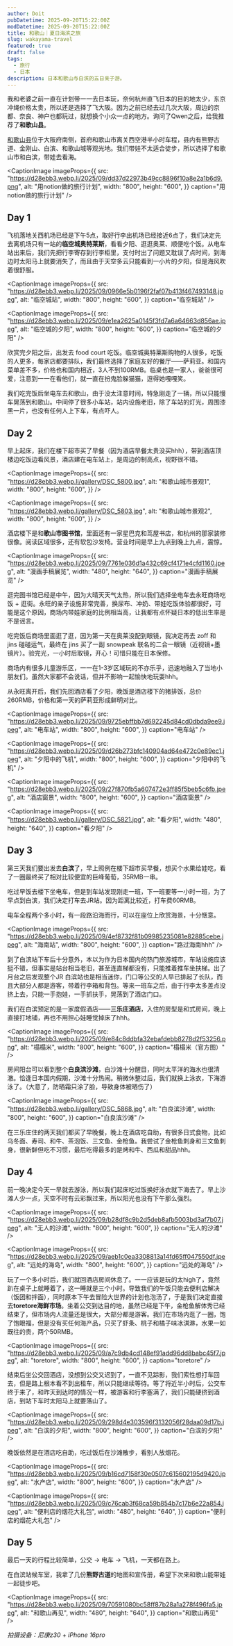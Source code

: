 ```yaml
---
author: Doit
pubDatetime: 2025-09-20T15:22:00Z
modDatetime: 2025-09-20T15:22:00Z
title: 和歌山｜夏日海滨之旅
slug: wakayama-travel
featured: true
draft: false
tags:
  - 旅行
  - 日本
description: 日本和歌山与白滨的五日亲子游。
---
```



我和老婆之前一直在计划带一一去日本玩，奈何杭州直飞日本的目的地太少，东京冲绳价格太贵，所以还是选择了飞大阪。因为之前已经去过几次大阪，周边的京都、奈良、神户也都玩过，就想换个小众一点的地方。询问了Qwen之后，给我推荐了**和歌山县**。

[和歌山县](https://zh.wikipedia.org/wiki/%E5%92%8C%E6%AD%8C%E5%B1%B1%E5%8E%BF)位于大阪府南侧，首府和歌山市离关西空港半小时车程，县内有熊野古道、金刚山、白滨、和歌山城等观光地。我们带娃不太适合徒步，所以选择了和歌山市和白滨，带娃去看海。

<CaptionImage
  imageProps={{
    src: "https://d28ebb3.webp.li/2025/09/dd37d22973b49cc8896f10a8e2a1b6d9.png",
    alt: "用notion做的旅行计划",
    width: "800",
    height: "600",
  }}
  caption="用notion做的旅行计划"
/>

## Day 1

飞机落地关西机场已经是下午5点，取好行李出机场已经接近6点了，我们决定先去离机场只有一站的**临空城奥特莱斯**，看看夕阳、逛逛奥莱、顺便吃个饭。从电车站出来后，我们先把行李寄存到行李柜里，支付时出了问题又耽误了点时间，到海边时太阳马上就要消失了，而且由于天空多云只能看到一小片的夕阳，但是海风吹着很舒服。

<CaptionImage
  imageProps={{
    src: "https://d28ebb3.webp.li/2025/09/0966e5b0196f2faf07b413f467493148.jpeg",
    alt: "临空城站",
    width: "800",
    height: "600",
  }}
  caption="临空城站"
/>

<CaptionImage
  imageProps={{
    src: "https://d28ebb3.webp.li/2025/09/e1ea2625a0145f3fd7a6a64663d856ae.jpeg",
    alt: "临空城的夕阳",
    width: "800",
    height: "600",
  }}
  caption="临空城的夕阳"
/>

欣赏完夕阳之后，出发去 food court 吃饭。临空城奥特莱斯购物的人很多，吃饭的人更多，每家店都要排队，我们最终选择了家庭友好的餐厅——萨莉亚。和国内菜单差不多，价格也和国内相近，3人不到100RMB。临桌也是一家人，爸爸很可爱，注意到一一在看他们，就一直在扮鬼脸躲猫猫，逗得她嘎嘎笑。

我们吃完饭后坐电车去和歌山，由于没太注意时间，特急刚走了一辆，所以只能慢车晃荡到和歌山。中间停了很多小车站，站内设施老旧，除了车站的灯光，周围漆黑一片，也没有任何人上下车，有点吓人。

## Day 2

早上起床，我们在楼下超市买了早餐（因为酒店早餐太贵没买hhh），带到酒店顶楼边吃饭边看风景，酒店建在电车站上，是周边的制高点，视野很不错。

<CaptionImage
  imageProps={{
    src: "https://d28ebb3.webp.li/gallery/DSC_5800.jpg",
    alt: "和歌山城市景观1",
    width: "800",
    height: "600",
  }}
/>

<CaptionImage
  imageProps={{
    src: "https://d28ebb3.webp.li/gallery/DSC_5803.jpg",
    alt: "和歌山城市景观2",
    width: "800",
    height: "600",
  }}
/>

<div className="my-8 grid grid-cols-1 gap-x-4 gap-y-8 md:grid-cols-2 [&>figure]:m-0">
  <CaptionImage
    imageProps={{
      src: "https://d28ebb3.webp.li/gallery/DSC_5810.jpg",
      alt: "和歌山城市景观3",
      width: "800",
      height: "400",
    }}
  />
  <CaptionImage
    imageProps={{
      src: "https://d28ebb3.webp.li/gallery/DSC_5805.jpg",
      alt: "和歌山城市景观4",
      width: "800",
      height: "400",
    }}
  />
</div>

酒店楼下是和**歌山市图书馆**，里面还有一家星巴克和茑屋书店，和杭州的那家装修很像。阅读区域很多，还有软包沙发椅。营业时间是早上九点到晚上九点，震惊。

<div className="my-8 grid grid-cols-1 gap-x-4 gap-y-8 md:grid-cols-2 [&>figure]:m-0">
  <CaptionImage
    imageProps={{
      src: "https://d28ebb3.webp.li/2025/09/620d31372b4d12f0648ea02a6bea3d85.jpeg",
      alt: "图书馆局部1",
      width: "600",
      height: "800",
    }}
  />
  <CaptionImage
    imageProps={{
      src: "https://d28ebb3.webp.li/2025/09/4dacdcac6b3953e62608bd8a1629d2da.jpeg",
      alt: "图书馆局部2",
      width: "600",
      height: "800",
    }}
  />
  <CaptionImage
    imageProps={{
      src: "https://d28ebb3.webp.li/2025/09/516f255e2fe76be8d8e93ff6aefae7e1.jpeg",
      alt: "舒适的阅读区",
      width: "600",
      height: "800",
    }}
  />
  <CaptionImage
    imageProps={{
      src: "https://d28ebb3.webp.li/2025/09/fbe1be1f6ede0916f36f10ac1e914b31.jpeg",
      alt: "杂志区",
      width: "600",
      height: "800",
    }}
  />
</div>

<CaptionImage
  imageProps={{
    src: "https://d28ebb3.webp.li/2025/09/7761e036d1a432c69cf4171e4cfd1160.jpeg",
    alt: "漫画手稿展览",
    width: "480",
    height: "640",
  }}
  caption="漫画手稿展览"
/>

逛完图书馆已经是中午，因为大晴天天气太热，所以我们选择坐电车去永旺商场吃饭 + 逛街。永旺的亲子设施非常完善，换尿布、冲奶、带娃吃饭体验都很好，可能是这个原因，商场内带娃家庭的比例相当高，让我都有点怀疑日本的低出生率是不是谣言。

吃完饭后商场里面逛了逛，因为第一天在奥莱没配到眼镜，我决定再去 zoff 和 jins 碰碰运气，最终在 jins 买了一副 snowpeak 联名的二合一眼镜（近视镜+墨镜片）。验完光，一小时后取镜，开心！可惜只能在日本保修。

商场内有很多儿童游乐区，一一在1-3岁区域玩的不亦乐乎，迅速地融入了当地小朋友们。虽然大家都不会说话，但并不影响一起愉快地玩耍hhh。

从永旺离开后，我们先回酒店看了夕阳，晚饭是酒店楼下的猪排饭，总价260RMB，价格和第一天的萨莉亚形成鲜明对比。

<CaptionImage
  imageProps={{
    src: "https://d28ebb3.webp.li/2025/09/9725ebffbb7d692245d84cd0dbda9ee9.jpeg",
    alt: "电车站",
    width: "800",
    height: "600",
  }}
  caption="电车站"
/>

<CaptionImage
  imageProps={{
    src: "https://d28ebb3.webp.li/2025/09/d26b273bfc140904ad64e472c0e89ec1.jpeg",
    alt: "夕阳中的飞机",
    width: "800",
    height: "600",
  }}
  caption="夕阳中的飞机"
/>

<CaptionImage
  imageProps={{
    src: "https://d28ebb3.webp.li/2025/09/27f870fb5a607472e3ff85f5beb5c6fb.jpeg",
    alt: "酒店窗景",
    width: "800",
    height: "600",
  }}
  caption="酒店窗景"
/>

<CaptionImage
  imageProps={{
    src: "https://d28ebb3.webp.li/gallery/DSC_5821.jpg",
    alt: "看夕阳",
    width: "480",
    height: "640",
  }}
  caption="看夕阳"
/>

<div className="my-8 grid grid-cols-1 gap-x-4 gap-y-8 md:grid-cols-2 [&>figure]:m-0">
  <CaptionImage
    imageProps={{
      src: "https://d28ebb3.webp.li/2025/09/111fe34a39ea3877d19dcefe0c198aa5.jpeg",
      alt: "猪排套餐",
      width: "600",
      height: "800",
    }}
    caption="猪排套餐"
  />
  <CaptionImage
    imageProps={{
      src: "https://d28ebb3.webp.li/2025/09/f890fd06614b8aac1028ef26ba7cf898.jpeg",
      alt: "牛排套餐",
      width: "600",
      height: "800",
    }}
    caption="牛排套餐"
  />
</div>

## Day 3

第三天我们要出发去**白滨**了，早上照例在楼下超市买早餐，想买个水果给娃吃，看了一圈最终买了相对比较便宜的巨峰葡萄，35RMB一串。

<div className="my-8 grid grid-cols-1 gap-x-4 gap-y-8 md:grid-cols-2 [&>figure]:m-0">
  <CaptionImage
    imageProps={{
      src: "https://d28ebb3.webp.li/2025/09/ba1e9414b62785b33537d854d525125b.jpeg",
      alt: "苹果",
      width: "600",
      height: "800",
    }}
  />
  <CaptionImage
    imageProps={{
      src: "https://d28ebb3.webp.li/2025/09/1d00d31fb52514f32f006fa062880711.jpeg",
      alt: "西瓜",
      width: "600",
      height: "800",
    }}
  />
</div>

吃过早饭去楼下坐电车，但是到车站发现刚走一班，下一班要等一小时一班，为了早点到白滨，我们决定打车去JR站。因为距离比较近，打车费60RMB。

<div className="my-8 grid grid-cols-1 gap-x-4 gap-y-8 md:grid-cols-2 [&>figure]:m-0">
  <CaptionImage
    imageProps={{
      src: "https://d28ebb3.webp.li/2025/09/dc7e985ef7532778cdc1e06e341748d6.jpeg",
      alt: "苹果",
      width: "600",
      height: "800",
    }}
    caption="指定席车票"
  />
  <CaptionImage
    imageProps={{
      src: "https://d28ebb3.webp.li/2025/09/1ede7cb55d843d6c978ddc986a3c87f2.jpeg",
      alt: "西瓜",
      width: "600",
      height: "800",
    }}
    caption="在车站盖的章"
  />
</div>

电车全程两个多小时，有一段路沿海而行，可以在座位上欣赏海景，十分惬意。

<CaptionImage
  imageProps={{
    src: "https://d28ebb3.webp.li/2025/09/4ef8732f81b09985235081e82885cebe.jpeg",
    alt: "海南站",
    width: "800",
    height: "600",
  }}
  caption="路过海南hhh"
/>

到了白滨站下车后十分意外，本以为作为日本国内的热门旅游城市，车站设施应该挺不错，但事实是站台相当老旧，甚至连直梯都没有，只能推着推车坐扶梯。出了月台之后发现整个JR 白滨站也是相当迷你，门口等公交的人早已排起了长队，而且大部分人都是游客，带着行李箱和背包。等来一班车之后，由于行李太多差点没挤上去，只能一手抱娃，一手抓扶手，晃荡到了酒店门口。

<div className="my-8 grid grid-cols-1 gap-x-4 gap-y-8 md:grid-cols-2 [&>figure]:m-0">
  <CaptionImage
    imageProps={{
      src: "https://d28ebb3.webp.li/2025/09/37c77cd8db71a043cecc534f299c7993.jpeg",
      alt: "JR 白滨站",
      width: "480",
      height: "640",
    }}
    caption="JR 白滨站"
  />
  <CaptionImage
    imageProps={{
      src: "https://d28ebb3.webp.li/2025/09/18e9e959d6195a904d251220189176a0.jpeg",
      alt: "去酒店的路上",
      width: "480",
      height: "640",
    }}
    caption="去酒店的路上"
  />
</div>

我们在白滨预定的是一家度假酒店——**三乐庄酒店**，入住的房型是和式房间，晚上直接打地铺，再也不用担心娃睡觉掉床了hhh。

<CaptionImage
  imageProps={{
    src: "https://d28ebb3.webp.li/2025/09/e84c8ddbfa32ebafdebb8278d2f53256.png",
    alt: "榻榻米",
    width: "800",
    height: "600",
  }}
  caption="榻榻米（官方图）"
/>

房间阳台可以看到整个**白良滨沙滩**，白沙滩十分醒目，同时太平洋的海水也很清澈。恰逢日本国内假期，沙滩十分热闹。稍微休整过后，我们就换上泳衣，下海游泳了。（大意了，防晒霜只涂了脸，导致身体被晒伤了）

<CaptionImage
  imageProps={{
    src: "https://d28ebb3.webp.li/gallery/DSC_5868.jpg",
    alt: "白良滨沙滩",
    width: "800",
    height: "600",
  }}
  caption="白良滨沙滩"
/>

<div className="my-8 grid grid-cols-1 gap-x-4 gap-y-8 md:grid-cols-2 [&>figure]:m-0">
  <CaptionImage
    imageProps={{
      src: "https://d28ebb3.webp.li/2025/09/d3333fdd8246b906b1b493a20bced8e4.jpeg",
      alt: "白良滨沙滩",
      width: "600",
      height: "800",
    }}
  />
  <CaptionImage
    imageProps={{
      src: "https://d28ebb3.webp.li/2025/09/9527e02ffe799f96752d70ff7bdf532e.jpeg",
      alt: "西瓜",
      width: "600",
      height: "800",
    }}
  />
</div>

在三乐庄住的两天我们都买了早晚餐，晚上在酒店吃自助，有很多日式食物，比如乌冬面、寿司、和牛、茶泡饭、三文鱼、金枪鱼。我尝试了金枪鱼刺身和三文鱼刺身，很新鲜但吃不习惯，最后吃得最多的是烤和牛、西瓜和甜品hhh。

## Day 4

前一晚决定今天一早就去游泳，所以我们起床吃过饭换好泳衣就下海去了。早上沙滩人少一点，天空不时有云彩飘过来，所以阳光也没有下午那么强烈。

<CaptionImage
  imageProps={{
    src: "https://d28ebb3.webp.li/2025/09/b28df8c9b2d5deb8afb5003bd3af7b07.jpeg",
    alt: "无人的沙滩",
    width: "800",
    height: "600",
  }}
  caption="无人的沙滩"
/>

<CaptionImage
  imageProps={{
    src: "https://d28ebb3.webp.li/2025/09/aeb1c0ea3308813a14fd65ff047550df.jpeg",
    alt: "远处的海岛",
    width: "800",
    height: "600",
  }}
  caption="远处的海岛"
/>

玩了一个多小时后，我们就回酒店房间休息了。一一应该是玩的太high了，竟然趴在桌子上就睡着了，这一睡就是三个小时。导致我们的午饭只能去便利店解决（饭团和拌面），同时原本下午去冒险大世界的计划也泡汤了，于是我们决定直接去**toretore海鲜市场**。坐着公交到达目的地，虽然已经是下午，金枪鱼解体秀已经结束了，但市场内人流量还是很大，大部分都是游客。我们在市场内逛了一圈，饱了饱眼福，但是没有买任何海产品，只买了虾条、桃子和橘子味冰淇淋，水果一如既往的贵，两个50RMB。

<CaptionImage
  imageProps={{
    src: "https://d28ebb3.webp.li/2025/09/a7c9db4cd148ef91add96dd8babc45f7.jpeg",
    alt: "toretore",
    width: "800",
    height: "600",
  }}
  caption="toretore"
/>

结束后坐公交回酒店，没想到公交又迟到了，一直不见踪影，我们索性想打车回去，但是路上根本看不到出租车，所以只能继续等待。等了将近半小时后，公交车终于来了，和昨天到达时的情况一样，被游客和行李塞满了，我们只能硬挤到酒店，到站下车时太阳马上就要落山了。

<CaptionImage
  imageProps={{
    src: "https://d28ebb3.webp.li/2025/09/298d4e303596f3132056f28daa09d17b.jpeg",
    alt: "白滨的夕阳",
    width: "800",
    height: "600",
  }}
  caption="白滨的夕阳"
/>

晚饭依然是在酒店吃自助，吃过饭后在沙滩散步，看别人放烟花。

<CaptionImage
  imageProps={{
    src: "https://d28ebb3.webp.li/2025/09/b16cd7158f30e0507c615602195d9420.jpeg",
    alt: "水产店",
    width: "800",
    height: "600",
  }}
  caption="水产店"
/>

<CaptionImage
  imageProps={{
    src: "https://d28ebb3.webp.li/2025/09/c76cab3f68ca59b854b7c17b6e22a854.jpeg",
    alt: "便利店的烟花大礼包",
    width: "480",
    height: "640",
  }}
  caption="便利店的烟花大礼包"
/>

## Day 5

最后一天的行程比较简单，公交 -> 电车 -> 飞机，一天都在路上。

在白滨站候车室，我拿了几份**熊野古道**的地图和宣传册，希望下次来和歌山能带娃一起徒步吧。

<CaptionImage
  imageProps={{
    src: "https://d28ebb3.webp.li/2025/09/70591080bc58ff87b28a1a278f496fa5.jpeg",
    alt: "和歌山再见",
    width: "480",
    height: "640",
  }}
  caption="和歌山再见"
/>

_拍摄设备：尼康z30 + iPhone 16pro_
